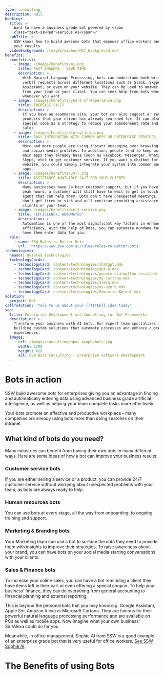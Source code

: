 ```yaml
---
type: consulting
description: null
booking:
  title: >-
    Want to have a business grade bot powered by <span
    class="text-sswRed">serious AI</span>?
  subTitle: >-
    SSW knows how to build awesome bots that empower office workers and improve
    your results
  videoBackground: /images/videos/MVC_background.mp4
benefits:
  benefitList:
    - image: /images/benefits/ai.png
      title: FAST ANSWERS – SAVE TIME
      description: >
        With Natural Language Processing, bots can understand both written and
        verbal requests across different locations such as Slack, Skype, Google
        Assistant, or even on your website. They can be used to answer questions
        from your team or your client. You can seek help from bots wherever and
        whenever you want.
    - image: /images/benefits/years-of-experience.png
      title: INCREASE SALES
      description: >
        If you have an ecommerce site, your bot can also suggest or remember
        products that your client has already searched for. It can also offer a
        special code as a strategy to reduce your abandonment rate and increase
        sales.
    - image: /images/benefits/integration.png
      title: EASY INTEGRATION WITH COMMON APPS OR ENTERPRISE SERVICES
      description: >
        More and more people are using instant messaging over browsing websites
        and social media profiles. In addition, people tend to keep using the
        main apps they already have (such as Facebook, Messenger, WhatsApp,
        Skype, etc) to get customer service. If you want a chatbot for your
        website, you could simply integrate your system into common and existing
        apps.
    - image: /images/benefits/24-7.png
      title: ASSISTANCE AVAILABLE 24/7 FOR YOUR CLIENTS
      description: >
        Many businesses have 24-hour customer support, but if you have certain
        peak hours, a customer will still have to wait to get in touch with an
        agent that can help them. Bots don't have unexpected meetings, they
        don't get tired or sick and will continue providing assistance to your
        clients or your team.
    - image: /images/benefits/self-service.png
      title: 'EFFICIENCY, AUTOMATED'
      description: >
        Automation is one of the most significant key factors in enhancing work
        efficiency. With the help of bots, you can automate mundane tasks and
        have them enter data for you.
  rule:
    - name: SSW Rules to Better Bots
      url: 'https://www.ssw.com.au/rules/rules-to-better-bots'
technologies:
  header: Related Technologies
  technologyCards:
    - technologyCard: content/technologies/chatgpt.mdx
    - technologyCard: content/technologies/gpt-4.mdx
    - technologyCard: content/technologies/google-dialogflow-assistant.mdx
    - technologyCard: content/technologies/ms-cortana.mdx
    - technologyCard: content/technologies/alexa.mdx
    - technologyCard: content/technologies/ms-azure.mdx
    - technologyCard: content/technologies/Semantic-Kernel.mdx
solution:
  project: Bot
callToAction: 'Talk to us about your {{TITLE}} idea today'
seo:
  title: Enterprise Development and Consulting for Bot Frameworks
  description: >-
    Transform your business with AI bots. Our expert team specializes in
    building custom solutions that automate processes and enhance customer
    experiences.
  images:
    - url: /images/consulting/open-graph/bots.jpg
      width: 1200
      height: 629
      alt: SSW Bots Consulting - Enterprise Software Development
---
```


# **Bots** in action

<VideoEmbed url="https://www.youtube.com/watch?v=G_v5B_gYceM" caption="Microsoft’s Semantic Machines Showcases New Conversational AI Technology" duration="3 mins" />

SSW build awesome bots for enterprises giving you an advantage in finding and automatically entering data using advanced business grade artificial intelligence, as well as helping your team complete tasks more effectively.

Your bots promote an effective and productive workplace - many companies are already using bots more than doing searches on their intranet.

## What kind of bots do you need?

Many industries can benefit from having their own bots in many different ways. Here are some ideas of how a bot can improve your business results:

### Customer service bots

If you are either selling a service or a product, you can provide 24/7 customer service without worrying about unexpected problems with your team, as bots are always ready to help.

### Human resources bots

You can use bots at every stage, all the way from onboarding, to ongoing training and support.

### Marketing & Branding bots

Your Marketing team can use a bot to surface the data they need to provide them with insights to improve their strategies. To raise awareness about your brand, you can have bots on your social media starting conversations with your clients.

### Sales & Finance bots

To increase your online sales, you can have a bot reminding a client they have items left in their cart or even offering a special coupon. To help your business’ finance, they can do everything from general accounting to financial planning and external reporting.

This is beyond the personal bots that you may know e.g. Google Assistant, Apple Siri, Amazon Alexa or Microsoft Cortana. They are famous for their powerful natural language processing performance and are available on PCs as well as mobile apps.
Now imagine what your own business' Siri/Alexa could do for you.

<VideoEmbed url="https://www.youtube.com/watch?v=1k3JKcf35vI" caption="What are Bots? (Litware Insurance Demo)" duration="7 mins" />

Meanwhile, in office management, Sophie AI from SSW is a good example of an enterprise grade bot that is very useful for office workers. [See SSW Sophie AI](https://sswsophie.com/).

# The Benefits of using **Bots**
